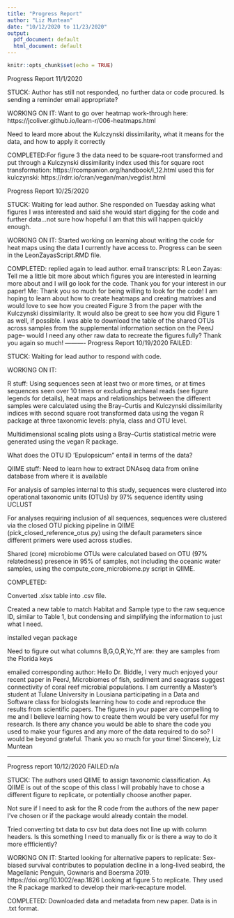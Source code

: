 ```yaml
---
title: "Progress Report"
author: "Liz Muntean"
date: "10/12/2020 to 11/23/2020"
output:
  pdf_document: default
  html_document: default
---
```


```r
knitr::opts_chunk$set(echo = TRUE)

```
Progress Report 11/1/2020

STUCK: Author has still not responded, no further data or code procured. Is sending a reminder email appropriate? 

WORKING ON IT: Want to go over heatmap work-through here: https://jcoliver.github.io/learn-r/006-heatmaps.html

Need to leard more about the Kulczynski dissimilarity, what it means for the data, and how to apply it correctly 

COMPLETED:For figure 3 the data need to be square-root transformed and put through a Kulczynski dissimilarity index
used this for square root transformation:
https://rcompanion.org/handbook/I_12.html
used this for kulczynski:
https://rdrr.io/cran/vegan/man/vegdist.html

Progress Report 10/25/2020

STUCK: Waiting for lead author. She responded on Tuesday asking what figures I was interested and said she would start digging for the code and further data...not sure how hopeful I am that this will happen quickly enough. 

WORKING ON IT: Started working on learning about writing the code for heat maps using the data I currently have access to. Progress can be seen in the LeonZayasScript.RMD file.

COMPLETED: replied again to lead author. email transcripts:
R Leon Zayas: Tell me a little bit more about which figures you are interested in learning more about and I will go look for the code. Thank you for your interest in our paper!
Me: Thank you so much for being willing to look for the code! I am hoping to learn about how to create heatmaps and creating matrixes and would love to see how you created Figure 3 from the paper with the Kulczynski dissimilarity. It would also be great to see how you did Figure 1 as well, if possible. I was able to download the table of the shared OTUs across samples from the supplemental information section on the PeerJ page-- would I need any other raw data to recreate the figures fully?
Thank you again so much! 
----------
Progress Report 10/19/2020
FAILED:

STUCK: Waiting for lead author to respond with code. 

WORKING ON IT: 

R stuff:
Using sequences seen at least two or more times, or at times sequences seen over 10 times or excluding archaeal reads (see figure legends for details), heat maps and relationships between the different samples were calculated using the Bray–Curtis and Kulczynski dissimilarity indices with second square root transformed data using the vegan R package at three taxonomic levels: phyla, class and OTU level. 

Multidimensional scaling plots using a Bray–Curtis statistical metric were generated using the vegan R package.

What does the OTU ID 'Epulopsicum" entail in terms of the data?

QIIME stuff:
Need to learn how to extract DNAseq data from online database from where it is available

For analysis of samples internal to this study, sequences were clustered into operational taxonomic units (OTUs) by 97% sequence identity using UCLUST 

For analyses requiring inclusion of all sequences, sequences were clustered via the closed OTU picking pipeline in QIIME (pick_closed_reference_otus.py) using the default parameters since different primers were used across studies.

Shared (core) microbiome OTUs were calculated based on OTU
(97% relatedness) presence in 95% of samples, not including the oceanic water samples, using the compute_core_microbiome.py script in QIIME.


COMPLETED: 

Converted .xlsx table into .csv file. 

Created a new table to match Habitat and Sample type to the raw sequence ID, similar to Table 1, but condensing and simplifying the information to just what I need. 

installed vegan package

Need to figure out what columns B,G,O,R,Yc,Yf are: they are samples from the Florida keys

emailed corresponding author: Hello Dr. Biddle, I very much enjoyed your recent paper in PeerJ, Microbiomes of fish, sediment and seagrass suggest connectivity of coral reef microbial populations. I am currently a Master's student at Tulane University in Lousiana participating in a Data and Software class for biologists learning how to code and reproduce the results from scientific papers. The figures in your paper are compelling to me and I believe learning how to create them would be very useful for my research. Is there any chance you would be able to share the code you used to make your figures and any more of the data required to do so? I would be beyond grateful. Thank you so much for your time! Sincerely, Liz Muntean

-----
Progress report 10/12/2020
FAILED:n/a

STUCK: The authors used QIIME to assign taxonomic classification. As QIIME is out of the scope of this class I will probably have to chose a different figure to replicate, or potentially choose another paper. 

Not sure if I need to ask for the R code from the authors of the new paper I've chosen or if the package would already contain the model.

Tried converting txt data to csv but data does not line up with column headers. Is this something I need to manually fix or is there a way to do it more effficiently?


WORKING ON IT: 
Started looking for alternative papers to replicate: Sex-biased survival contributes to population decline in a long-lived seabird, the Magellanic Penguin, Gownaris and Boersma 2019. https://doi.org/10.1002/eap.1826
Looking at figure 5 to replicate.
They used the R package marked to develop their mark-recapture model. 

COMPLETED: Downloaded data and metadata from new paper. Data is in .txt format.